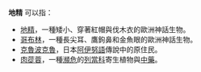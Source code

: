 '''地精''' 可以指：
* [[地精|地精]]，一種矮小、穿著紅帽與伐木衣的歐洲神話生物。
* [[哥布林|哥布林]]，一種長尖耳、鷹鉤鼻和金魚眼的歐洲神話生物。
* [[克魯波克魯|克魯波克魯]]，日本[[阿伊努語|阿伊努語]]傳說中的原住民。
* [[肉蓯蓉|肉蓯蓉]]，一種[[瀕危野生動植物種國際貿易公約|瀕危]]的[[列當科|列當科]]寄生植物與[[中藥|中藥]]。

{{disambig|cat=二字消歧义}}